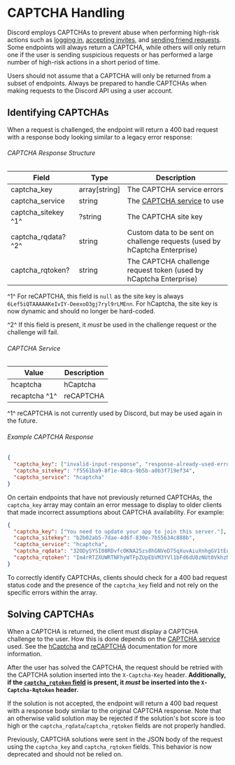 # CAPTCHA Handling

Discord employs CAPTCHAs to prevent abuse when performing high-risk actions such as [logging in](/authentication#login), [accepting invites](/resources/invite#accept-invite), and [sending friend requests](/resources/user#send-friend-request).
Some endpoints will always return a CAPTCHA, while others will only return one if the user is sending suspicious requests or has performed a large number of high-risk actions in a short period of time.

<Alert type="warn">

Users should not assume that a CAPTCHA will only be returned from a subset of endpoints. Always be prepared to handle CAPTCHAs when making requests to the Discord API using a user account.

</Alert>

## Identifying CAPTCHAs

When a request is challenged, the endpoint will return a 400 bad request with a response body looking similar to a legacy error response:

###### CAPTCHA Response Structure

| Field               | Type          | Description                                                                |
| ------------------- | ------------- | -------------------------------------------------------------------------- |
| captcha_key         | array[string] | The CAPTCHA service errors                                                 |
| captcha_service     | string        | The [CAPTCHA service](#captcha-service) to use                             |
| captcha_sitekey ^1^ | ?string       | The CAPTCHA site key                                                       |
| captcha_rqdata? ^2^ | string        | Custom data to be sent on challenge requests (used by hCaptcha Enterprise) |
| captcha_rqtoken?    | string        | The CAPTCHA challenge request token (used by hCaptcha Enterprise)          |

^1^ For reCAPTCHA, this field is `null` as the site key is always `6Lef5iQTAAAAAKeIvIY-DeexoO3gj7ryl9rLMEnn`. For hCaptcha, the site key is now dynamic and should no longer be hard-coded.

^2^ If this field is present, it _must_ be used in the challenge request or the challenge will fail.

###### CAPTCHA Service

| Value         | Description |
| ------------- | ----------- |
| hcaptcha      | hCaptcha    |
| recaptcha ^1^ | reCAPTCHA   |

^1^ reCAPTCHA is not currently used by Discord, but may be used again in the future.

###### Example CAPTCHA Response

```json
{
  "captcha_key": ["invalid-input-response", "response-already-used-error"],
  "captcha_sitekey": "f5561ba9-8f1e-40ca-9b5b-a0b3f719ef34",
  "captcha_service": "hcaptcha"
}
```

<Alert type="info">

On certain endpoints that have not previously returned CAPTCHAs, the `captcha_key` array may contain an error message to display to older clients that made incorrect assumptions about CAPTCHA availability. For example:

```json
{
  "captcha_key": ["You need to update your app to join this server."],
  "captcha_sitekey": "b2b02ab5-7dae-4d6f-830e-7b55634c888b",
  "captcha_service": "hcaptcha",
  "captcha_rqdata": "32ODySYSI08RDvfcOKNA25zs8hGNVeD75qXuvAiuXnhgGV1tEqL/M6jHj9NJhuN3843/3Xb0y4qL9X85UhNWMLmXgvqDdUEJSKv1NlqrGqmBhi8qC2W4nKMzYeEFpGPMTqqC12Gp8BCZ+SPn9Dw0g3c=SMTWOoJOQKEpSoHZ",
  "captcha_rqtoken": "Im4rRTZXUWRTNFhyWTFpZUpEbVM3YVl1bFd6dU0zNUt0VkhzMEVoTHJNcC9wSmVqT29kS1FJVFpYYVgrT0RNd254YjFVQUE9PXVnalltRDZtNEFKOW85VXMi.ZfYH3g.beZ-lIsxWGcY5J0VUzE_odCbh24"
}
```

To correctly identify CAPTCHAs, clients should check for a 400 bad request status code and the presence of the `captcha_key` field and not rely on the specific errors within the array.

</Alert>

## Solving CAPTCHAs

When a CAPTCHA is returned, the client must display a CAPTCHA challenge to the user. How this is done depends on the [CAPTCHA service](#captcha-service) used.
See the [hCaptcha](https://docs.hcaptcha.com/) and [reCAPTCHA](https://developers.google.com/recaptcha/docs/display) documentation for more information.

After the user has solved the CAPTCHA, the request should be retried with the CAPTCHA solution inserted into the `X-Captcha-Key` header.
**Additionally, if the [`captcha_rqtoken` field](#captcha-response-structure) is present, it _must_ be inserted into the `X-Captcha-Rqtoken` header.**

If the solution is not accepted, the endpoint will return a 400 bad request with a response body similar to the original CAPTCHA response.
Note that an otherwise valid solution may be rejected if the solution's bot score is too high or the `captcha_rqdata`/`captcha_rqtoken` fields are not properly handled.

<Alert type="info">

Previously, CAPTCHA solutions were sent in the JSON body of the request using the `captcha_key` and `captcha_rqtoken` fields. This behavior is now deprecated and should not be relied on.

</Alert>

